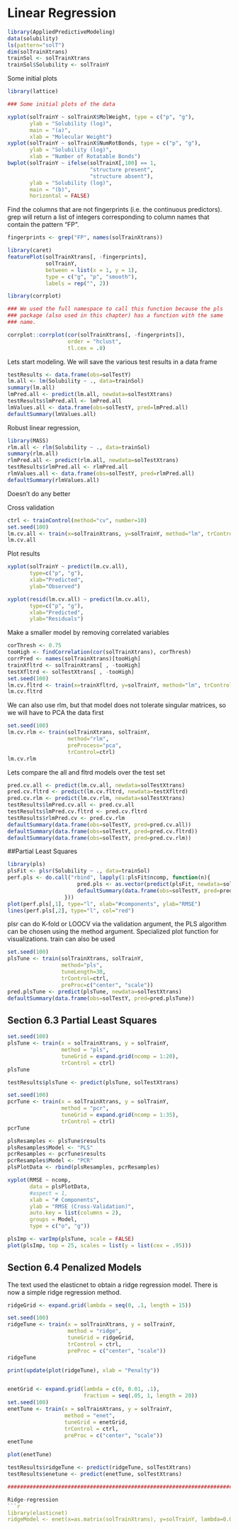 Linear Regression
========================================================



```r
library(AppliedPredictiveModeling)
data(solubility)
ls(pattern="solT")
dim(solTrainXtrans)
trainSol <- solTrainXtrans
trainSol$Solubility <- solTrainY
```
Some initial plots
```r
library(lattice)

### Some initial plots of the data

xyplot(solTrainY ~ solTrainX$MolWeight, type = c("p", "g"),
       ylab = "Solubility (log)",
       main = "(a)",
       xlab = "Molecular Weight")
xyplot(solTrainY ~ solTrainX$NumRotBonds, type = c("p", "g"),
       ylab = "Solubility (log)",
       xlab = "Number of Rotatable Bonds")
bwplot(solTrainY ~ ifelse(solTrainX[,100] == 1, 
                          "structure present", 
                          "structure absent"),
       ylab = "Solubility (log)",
       main = "(b)",
       horizontal = FALSE)
```
Find the columns that are not fingerprints (i.e. the continuous
 predictors). grep will return a list of integers corresponding to
 column names that contain the pattern "FP".

```r
fingerprints <- grep("FP", names(solTrainXtrans))

library(caret)
featurePlot(solTrainXtrans[, -fingerprints],
            solTrainY,
            between = list(x = 1, y = 1),
            type = c("g", "p", "smooth"),
            labels = rep("", 2))

library(corrplot)

### We used the full namespace to call this function because the pls
### package (also used in this chapter) has a function with the same
### name.

corrplot::corrplot(cor(solTrainXtrans[, -fingerprints]), 
                   order = "hclust", 
                   tl.cex = .8)
```
Lets start modeling. We will save the various test results in a data frame
```r
testResults <- data.frame(obs=solTestY)
lm.all <- lm(Solubility ~ ., data=trainSol)
summary(lm.all)
lmPred.all <- predict(lm.all, newdata=solTestXtrans)
testResults$lmPred.all <- lmPred.all
lmValues.all <- data.frame(obs=solTestY, pred=lmPred.all)
defaultSummary(lmValues.all)
```
Robust linear regression,
```r
library(MASS)
rlm.all <- rlm(Solubility ~ ., data=trainSol)
summary(rlm.all)
rlmPred.all <- predict(rlm.all, newdata=solTestXtrans)
testResults$rlmPred.all <- rlmPred.all
rlmValues.all <- data.frame(obs=solTestY, pred=rlmPred.all)
defaultSummary(rlmValues.all)
```
Doesn't do any better

Cross validation
```r
ctrl <- trainControl(method="cv", number=10)
set.seed(100)
lm.cv.all <- train(x=solTrainXtrans, y=solTrainY, method="lm", trControl=ctrl)
lm.cv.all
```
Plot results
```r
xyplot(solTrainY ~ predict(lm.cv.all), 
       type=c("p", "g"),
       xlab="Predicted",
       ylab="Observed")

xyplot(resid(lm.cv.all) ~ predict(lm.cv.all),
       type=c("p", "g"),
       xlab="Predicted",
       ylab="Residuals")
```
Make a smaller model by removing correlated variables
```r
corThresh <- 0.75
tooHigh <- findCorrelation(cor(solTrainXtrans), corThresh)
corrPred <- names(solTrainXtrans)[tooHigh]
trainXfltrd <- solTrainXtrans[ , -tooHigh]
testXfltrd <- solTestXtrans[ , -tooHigh]
set.seed(100)
lm.cv.fltrd <- train(x=trainXfltrd, y=solTrainY, method="lm", trControl=ctrl)
lm.cv.fltrd
```
We can also use rlm, but that model does not tolerate singular matrices, so we will have to PCA the data 
first
```r
set.seed(100)
lm.cv.rlm <- train(solTrainXtrans, solTrainY,
                   method="rlm",
                   preProcess="pca",
                   trControl=ctrl)
lm.cv.rlm
```

Lets compare the all and fltrd models over the test set
```r
pred.cv.all <- predict(lm.cv.all, newdata=solTestXtrans)
pred.cv.fltrd <- predict(lm.cv.fltrd, newdata=testXfltrd)
pred.cv.rlm <- predict(lm.cv.rlm, newdata=solTestXtrans)
testResults$lmPred.cv.all <- pred.cv.all
testResults$lmPred.cv.fltrd <- pred.cv.fltrd
testResults$rlmPred.cv <- pred.cv.rlm
defaultSummary(data.frame(obs=solTestY, pred=pred.cv.all))
defaultSummary(data.frame(obs=solTestY, pred=pred.cv.fltrd))
defaultSummary(data.frame(obs=solTestY, pred=pred.cv.rlm))
```



##Partial Least Squares

```r
library(pls)
plsFit <- plsr(Solubility ~ ., data=trainSol)
perf.pls <- do.call("rbind", lapply(1:plsFit$ncomp, function(n){
                      pred.pls <- as.vector(predict(plsFit, newdata=solTestXtrans, ncomp=n))
                      defaultSummary(data.frame(obs=solTestY, pred=pred.pls))
                  }))
plot(perf.pls[,1], type="l", xlab="#components", ylab="RMSE")
lines(perf.pls[,2], type="l", col="red")
```
plsr can do K-fold or LOOCV via the validation argument, the PLS algorithm can be chosen using the method argument. Specialized plot function for visualizations.
train can also be used
```r
set.seed(100)
plsTune <- train(solTrainXtrans, solTrainY, 
                 method="pls",
                 tuneLength=30,
                 trControl=ctrl,
                 preProc=c("center", "scale"))
pred.plsTune <- predict(plsTune, newdata=solTestXtrans)
defaultSummary(data.frame(obs=solTestY, pred=pred.plsTune))
```

## Section 6.3 Partial Least Squares

```r
set.seed(100)
plsTune <- train(x = solTrainXtrans, y = solTrainY,
                 method = "pls",
                 tuneGrid = expand.grid(ncomp = 1:20),
                 trControl = ctrl)
plsTune

testResults$plsTune <- predict(plsTune, solTestXtrans)

set.seed(100)
pcrTune <- train(x = solTrainXtrans, y = solTrainY,
                 method = "pcr",
                 tuneGrid = expand.grid(ncomp = 1:35),
                 trControl = ctrl)
pcrTune                  

plsResamples <- plsTune$results
plsResamples$Model <- "PLS"
pcrResamples <- pcrTune$results
pcrResamples$Model <- "PCR"
plsPlotData <- rbind(plsResamples, pcrResamples)

xyplot(RMSE ~ ncomp,
       data = plsPlotData,
       #aspect = 1,
       xlab = "# Components",
       ylab = "RMSE (Cross-Validation)",
       auto.key = list(columns = 2),
       groups = Model,
       type = c("o", "g"))

plsImp <- varImp(plsTune, scale = FALSE)
plot(plsImp, top = 25, scales = list(y = list(cex = .95)))
```

################################################################################
## Section 6.4 Penalized Models

 The text used the elasticnet to obtain a ridge regression model.
 There is now a simple ridge regression method.

```r
ridgeGrid <- expand.grid(lambda = seq(0, .1, length = 15))

set.seed(100)
ridgeTune <- train(x = solTrainXtrans, y = solTrainY,
                   method = "ridge",
                   tuneGrid = ridgeGrid,
                   trControl = ctrl,
                   preProc = c("center", "scale"))
ridgeTune

print(update(plot(ridgeTune), xlab = "Penalty"))


enetGrid <- expand.grid(lambda = c(0, 0.01, .1), 
                        fraction = seq(.05, 1, length = 20))
set.seed(100)
enetTune <- train(x = solTrainXtrans, y = solTrainY,
                  method = "enet",
                  tuneGrid = enetGrid,
                  trControl = ctrl,
                  preProc = c("center", "scale"))
enetTune

plot(enetTune)

testResults$ridgeTune <- predict(ridgeTune, solTestXtrans)
testResults$enetune <- predict(enetTune, solTestXtrans)

################################################################################

Ridge-regression
```r
library(elasticnet)
ridgeModel <- enet(x=as.matrix(solTrainXtrans), y=solTrainY, lambda=0.001)
```
